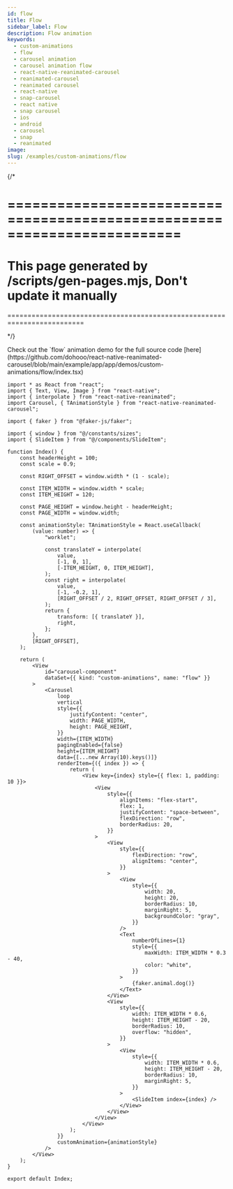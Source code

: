 ```yaml
---
id: flow
title: Flow
sidebar_label: Flow
description: Flow animation
keywords:
  - custom-animations
  - flow
  - carousel animation
  - carousel animation flow
  - react-native-reanimated-carousel
  - reanimated-carousel
  - reanimated carousel
  - react-native
  - snap-carousel
  - react native
  - snap carousel
  - ios
  - android
  - carousel
  - snap
  - reanimated
image:
slug: /examples/custom-animations/flow
---
```


{/* 

=========================================================================
=========================================================================
This page generated by /scripts/gen-pages.mjs, Don't update it manually 
=========================================================================
=========================================================================

*/}


<Callout emoji="👾">
  Check out the `flow` animation demo for the full source code [here](https://github.com/dohooo/react-native-reanimated-carousel/blob/main/example/app/app/demos/custom-animations/flow/index.tsx)
</Callout>

<Demo kind="custom-animations" name="flow" />

```tsx copy
import * as React from "react";
import { Text, View, Image } from "react-native";
import { interpolate } from "react-native-reanimated";
import Carousel, { TAnimationStyle } from "react-native-reanimated-carousel";

import { faker } from "@faker-js/faker";

import { window } from "@/constants/sizes";
import { SlideItem } from "@/components/SlideItem";

function Index() {
	const headerHeight = 100;
	const scale = 0.9;

	const RIGHT_OFFSET = window.width * (1 - scale);

	const ITEM_WIDTH = window.width * scale;
	const ITEM_HEIGHT = 120;

	const PAGE_HEIGHT = window.height - headerHeight;
	const PAGE_WIDTH = window.width;

	const animationStyle: TAnimationStyle = React.useCallback(
		(value: number) => {
			"worklet";

			const translateY = interpolate(
				value,
				[-1, 0, 1],
				[-ITEM_HEIGHT, 0, ITEM_HEIGHT],
			);
			const right = interpolate(
				value,
				[-1, -0.2, 1],
				[RIGHT_OFFSET / 2, RIGHT_OFFSET, RIGHT_OFFSET / 3],
			);
			return {
				transform: [{ translateY }],
				right,
			};
		},
		[RIGHT_OFFSET],
	);

	return (
		<View
			id="carousel-component"
			dataSet={{ kind: "custom-animations", name: "flow" }}
		>
			<Carousel
				loop
				vertical
				style={{
					justifyContent: "center",
					width: PAGE_WIDTH,
					height: PAGE_HEIGHT,
				}}
				width={ITEM_WIDTH}
				pagingEnabled={false}
				height={ITEM_HEIGHT}
				data={[...new Array(10).keys()]}
				renderItem={({ index }) => {
					return (
						<View key={index} style={{ flex: 1, padding: 10 }}>
							<View
								style={{
									alignItems: "flex-start",
									flex: 1,
									justifyContent: "space-between",
									flexDirection: "row",
									borderRadius: 20,
								}}
							>
								<View
									style={{
										flexDirection: "row",
										alignItems: "center",
									}}
								>
									<View
										style={{
											width: 20,
											height: 20,
											borderRadius: 10,
											marginRight: 5,
											backgroundColor: "gray",
										}}
									/>
									<Text
										numberOfLines={1}
										style={{
											maxWidth: ITEM_WIDTH * 0.3 - 40,
											color: "white",
										}}
									>
										{faker.animal.dog()}
									</Text>
								</View>
								<View
									style={{
										width: ITEM_WIDTH * 0.6,
										height: ITEM_HEIGHT - 20,
										borderRadius: 10,
										overflow: "hidden",
									}}
								>
									<View
										style={{
											width: ITEM_WIDTH * 0.6,
											height: ITEM_HEIGHT - 20,
											borderRadius: 10,
											marginRight: 5,
										}}
									>
										<SlideItem index={index} />
									</View>
								</View>
							</View>
						</View>
					);
				}}
				customAnimation={animationStyle}
			/>
		</View>
	);
}

export default Index;

```